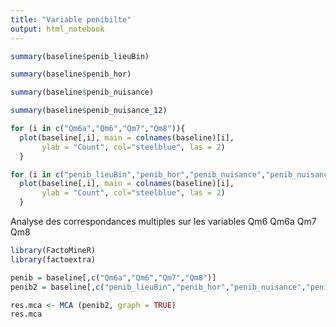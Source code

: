```yaml
---
title: "Variable penibilte"
output: html_notebook
---
```


```r
summary(baseline$penib_lieuBin)
```

```r
summary(baseline$penib_hor)
```

```r
summary(baseline$penib_nuisance)
```

```r
summary(baseline$penib_nuisance_12)
```




```r
for (i in c("Qm6a","Qm6","Qm7","Qm8")){
  plot(baseline[,i], main = colnames(baseline)[i],
       ylab = "Count", col="steelblue", las = 2)
  }
```
```r
for (i in c("penib_lieuBin","penib_hor","penib_nuisance","penib_nuisance_12")){
  plot(baseline[,i], main = colnames(baseline)[i],
       ylab = "Count", col="steelblue", las = 2)
  }
```
Analyse des correspondances multiples sur les variables Qm6 Qm6a Qm7 Qm8
```r
library(FactoMineR)
library(factoextra)
```

```r
penib = baseline[,c("Qm6a","Qm6","Qm7","Qm8")]
penib2 = baseline[,c("penib_lieuBin","penib_hor","penib_nuisance","penib_nuisance_12")]
```

```r
res.mca <- MCA (penib2, graph = TRUE)
res.mca
```





